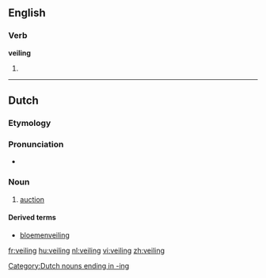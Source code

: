 ==English==

===Verb===
'''veiling'''

#{{present participle of|[[veil]]}}

----

==Dutch==
{{wikipedia|lang=nl}}

===Etymology===
{{suffix|veilen|ing|lang=nl|alt1=veil}}

===Pronunciation===
* {{audio|Nl-veiling.ogg|Audio}}

===Noun===
{{nl-noun|g=f|veilingen|dim=*}}
# [[auction]]

====Derived terms====
* [[bloemenveiling]]

[[Category:Dutch nouns ending in -ing]]

[[fr:veiling]]
[[hu:veiling]]
[[nl:veiling]]
[[vi:veiling]]
[[zh:veiling]]
